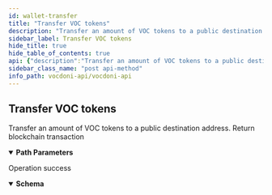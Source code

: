 ```yaml
---
id: wallet-transfer
title: "Transfer VOC tokens"
description: "Transfer an amount of VOC tokens to a public destination address."
sidebar_label: Transfer VOC tokens
hide_title: true
hide_table_of_contents: true
api: {"description":"Transfer an amount of VOC tokens to a public destination address.\nReturn blockchain transaction","operationId":"walletTransfer","security":[{"bearerAuth":[]}],"tags":["Wallet"],"parameters":[{"name":"destAddr","in":"path","description":"Wallet destination address","required":true,"schema":{"type":"string","example":"0x1ABC7154748D1CE5144478CDEB574AE244B939B5."}},{"name":"amount","in":"path","description":"Amount of VOC tokens","required":true,"schema":{"type":"number","format":"double","example":"2.2"}}],"responses":{"200":{"description":"Operation success","content":{"application/json":{"schema":{"type":"object","properties":{"response":{"type":"string","example":"0x370372b92514d81a0e3efb8eba9d036ae0877653"},"code":{"type":"integer","format":"int32","example":1},"hash":{"type":"string","example":"75e8f822f5dd13973ac5158d600f0a2a5fea4bfefce9712ab5195bf17884cfad"}}}}}}},"method":"post","path":"/wallet/transfer/{destAddr}/{amount}","servers":[{"url":"https://api.vocdoni.io/v2/"}],"securitySchemes":{"bearerAuth":{"type":"http","scheme":"bearer"}},"info":{"version":"2.0.0","title":"Vocdoni API","license":{"name":"MIT"},"description":"**Goals and Objectives:** \nThe Vocdoni API is meant to be the entry point for external integrators to add voting capabilities to an existing  CRM, customer base and product experience. The API should act as a satellite that facilitates creating votes using  Vocdoni, without the hassle of learning a deep platform.\nThis API should allow to perform the basic primitives of the Vocdoni Protocol such as manage organizations, voting  processes and be able to vote, abstracting as much as possible the complexity and doing so, offering simple and  clear methods to perform such actions.\nLast but not least, the API should be modular and allow further expansion with other independent modules such as  payments, CSPs, SSI providers, CRM’s, etc. becoming a open voting block/”lego” for the Web2.0 & Web 3.0 world."},"postman":{"name":"Transfer VOC tokens","description":{"content":"Transfer an amount of VOC tokens to a public destination address.\nReturn blockchain transaction","type":"text/plain"},"url":{"path":["wallet","transfer",":destAddr",":amount"],"host":["{{baseUrl}}"],"query":[],"variable":[{"disabled":false,"description":{"content":"(Required) Wallet destination address","type":"text/plain"},"type":"any","value":"","key":"destAddr"},{"disabled":false,"description":{"content":"(Required) Amount of VOC tokens","type":"text/plain"},"type":"any","value":"","key":"amount"}]},"header":[{"key":"Accept","value":"application/json"}],"method":"POST","auth":{"type":"bearer","bearer":[{"type":"any","value":"<Bearer Token>","key":"token"}]}}}
sidebar_class_name: "post api-method"
info_path: vocdoni-api/vocdoni-api
---
```



## Transfer VOC tokens



Transfer an amount of VOC tokens to a public destination address.
Return blockchain transaction

<details style={{"marginBottom":"1rem"}} data-collapsed={false} open={true}><summary style={{}}><strong>Path Parameters</strong></summary><div><ul><ParamsItem className={"paramsItem"} param={{"name":"destAddr","in":"path","description":"Wallet destination address","required":true,"schema":{"type":"string","example":"0x1ABC7154748D1CE5144478CDEB574AE244B939B5."}}}></ParamsItem><ParamsItem className={"paramsItem"} param={{"name":"amount","in":"path","description":"Amount of VOC tokens","required":true,"schema":{"type":"number","format":"double","example":"2.2"}}}></ParamsItem></ul></div></details><div><ApiTabs><TabItem label={"200"} value={"200"}><div>

Operation success

</div><div><MimeTabs schemaType={"response"}><TabItem label={"application/json"} value={"application/json"}><SchemaTabs><TabItem label={"Schema"} value={"Schema"}><details style={{}} data-collapsed={false} open={true}><summary style={{"textAlign":"left"}}><strong>Schema</strong></summary><div style={{"textAlign":"left","marginLeft":"1rem"}}></div><ul style={{"marginLeft":"1rem"}}><SchemaItem collapsible={false} name={"response"} required={false} schemaDescription={undefined} schemaName={"string"} qualifierMessage={undefined} defaultValue={undefined}></SchemaItem><SchemaItem collapsible={false} name={"code"} required={false} schemaDescription={undefined} schemaName={"int32"} qualifierMessage={undefined} defaultValue={undefined}></SchemaItem><SchemaItem collapsible={false} name={"hash"} required={false} schemaDescription={undefined} schemaName={"string"} qualifierMessage={undefined} defaultValue={undefined}></SchemaItem></ul></details></TabItem><TabItem label={"Example (from schema)"} value={"Example (from schema)"}><ResponseSamples responseExample={"{\n  \"response\": \"0x370372b92514d81a0e3efb8eba9d036ae0877653\",\n  \"code\": 1,\n  \"hash\": \"75e8f822f5dd13973ac5158d600f0a2a5fea4bfefce9712ab5195bf17884cfad\"\n}"} language={"json"}></ResponseSamples></TabItem></SchemaTabs></TabItem></MimeTabs></div></TabItem></ApiTabs></div>
      